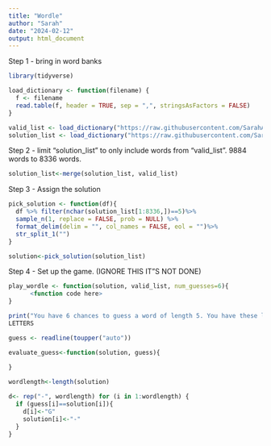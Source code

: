 ```yaml
---
title: "Wordle"
author: "Sarah"
date: "2024-02-12"
output: html_document
---
```

Step 1 - bring in word banks
```r
library(tidyverse)

load_dictionary <- function(filename) {
  f <- filename
  read.table(f, header = TRUE, sep = ",", stringsAsFactors = FALSE)
}

valid_list <- load_dictionary("https://raw.githubusercontent.com/SarahArtemis/Exercise-4/main/collins-scrabble-words-2019.txt")
solution_list <- load_dictionary("https://raw.githubusercontent.com/SarahArtemis/Exercise-4/main/google-10000-english-usa-no-swears.txt")
```
Step 2 - limit "solution_list" to only include words from "valid_list". 9884 words to 8336 words. 
```R
solution_list<-merge(solution_list, valid_list)
```
Step 3 - Assign the solution
```R
pick_solution <- function(df){
  df %>% filter(nchar(solution_list[1:8336,])==5)%>%
  sample_n(1, replace = FALSE, prob = NULL) %>%
  format_delim(delim = "", col_names = FALSE, eol = "")%>%
  str_split_1("")
}

solution<-pick_solution(solution_list)

```
Step 4 - Set up the game. (IGNORE THIS IT"S NOT DONE)
```R
play_wordle <- function(solution, valid_list, num_guesses=6){
      <function code here>
}

print("You have 6 chances to guess a word of length 5. You have these letters left:")
LETTERS

guess <- readline(toupper("auto"))

evaluate_guess<-function(solution, guess){
  
}

wordlength<-length(solution)

d<- rep("-", wordlength) for (i in 1:wordlength) {
  if (guess[i]==solution[i]){
    d[i]<-"G"
    solution[i]<-"-"
  }
}
```
